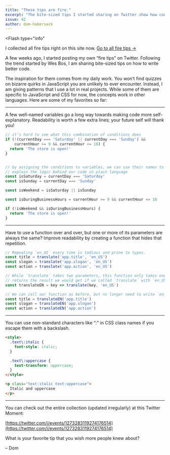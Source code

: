 ```yaml
---
title: "These tips are fire."
excerpt: "The bite-sized tips I started sharing on Twitter show how code can be improved gradually. You can read them all on this site now."
issue: 42
author: dom-habersack
---
```


<Flash
  type="info"
>
  I collected all fire tips right on this site now. <a href="/firetips">Go to all fire tips&nbsp;→</a>
</Flash>

A few weeks ago, I started posting my own “fire tips” on Twitter. Following the trend started by Wes Bos, I am sharing bite-sized tips on how to write better code.

The inspiration for them comes from my daily work. You won’t find quizzes on bizarre quirks in JavaScript you are unlikely to ever encounter. Instead, I am giving patterns that I use a lot in real projects. While some of them are specific to JavaScript and CSS for now, the concepts work in other languages. Here are some of my favorites so far:

---

A few well-named variables go a long way towards making code more self-explanatory. Readability is worth a few extra lines; your future self will thank you!

```js
// it’s hard to see what this combination of conditions does
if (!(currentDay === 'Saturday' || currentDay === 'Sunday') &&
    currentHour >= 9 && currentHour <= 18) {
  return 'The store is open!'
}


// by assigning the conditions to variables, we can use their names to
// explain the logic behind our code in plain language
const isSaturday = currentDay === 'Saturday'
const isSunday = currentDay === 'Sunday'

const isWeekend = isSaturday || isSunday

const isDuringBusinessHours = currentHour >= 9 && currentHour <= 18

if (!isWeekend && isDuringBusinessHours) {
  return 'The store is open!'
}
```

---

Have to use a function over and over, but one or more of its parameters are always the same? Improve readability by creating a function that hides that repetition.

```js
// Repeating `en_US` every time is tedious and prone to typos.
const title = translate('app.title', 'en_US')
const slogan = translate('app.slogan', 'en_US')
const action = translate('app.action', 'en_US')

// While `translate` takes two parameters, this function only takes one. It
// returns the result we would get if we called `translate` with `en_US`.
const translateEN = key => translate(key, 'en_US')

// We can call our function as before, but no longer need to write `en_US`.
const title = translateEN('app.title')
const slogan = translateEN('app.slogan')
const action = translateEN('app.action')
```

---

You can use non-standard characters like “:” in CSS class names if you escape them with a backslash.

```html
<style>
  .text\:italic {
    font-style: italic;
  }

  .text\:uppercase {
    text-transform: uppercase;
  }
</style>

<p class="text:italic text:uppercase">
  Italic and uppercase
</p>
```

---

You can check out the entire collection (updated irregularly) at this Twitter Moment:

[https://twitter.com/i/events/1273283119274176514](https://twitter.com/i/events/1273283119274176514)

What is your favorite tip that you wish more people knew about?

– Dom
